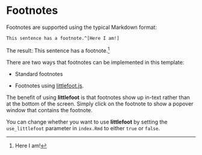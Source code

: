 # Footnotes

Footnotes are supported using the typical Markdown format:

`This sentence has a footnote.^[Here I am!]`

The result: This sentence has a footnote.[^1]

[^1]: Here I am!

There are two ways that footnotes can be implemented in this template:

-   Standard footnotes

-   Footnotes using [littlefoot.js](https://github.com/goblindegook/littlefoot).

The benefit of using **littlefoot** is that footnotes show up in-text rather than at the bottom of the screen. Simply click on the footnote to show a popover window that contains the footnote.

You can change whether you want to use **littlefoot** by setting the `use_littlefoot` parameter in `index.Rmd` to either `true` or `false`.

